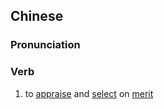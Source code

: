{{also|评优}}
==Chinese==
{{zh-forms|s=评优}}

===Pronunciation===
{{zh-pron
|m=píngyōu
|c=ping4 jau1
|cat=v
}}

===Verb===
{{zh-verb}}

# to [[appraise]] and [[select]] on [[merit]]